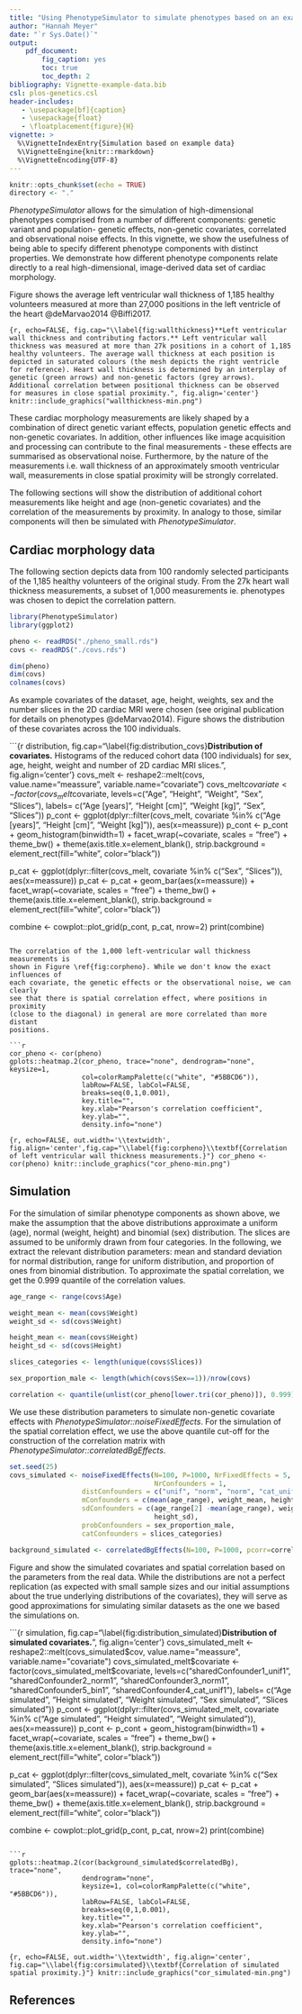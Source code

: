 ```yaml
---
title: "Using PhenotypeSimulator to simulate phenotypes based on an example dataset"
author: "Hannah Meyer"
date: "`r Sys.Date()`"
output:
    pdf_document:
        fig_caption: yes
        toc: true
        toc_depth: 2
bibliography: Vignette-example-data.bib
csl: plos-genetics.csl
header-includes:
   - \usepackage[bf]{caption} 
   - \usepackage{float} 
   - \floatplacement{figure}{H} 
vignette: >
  %\VignetteIndexEntry{Simulation based on example data}
  %\VignetteEngine{knitr::rmarkdown}
  %\VignetteEncoding{UTF-8}
---
```


```r
knitr::opts_chunk$set(echo = TRUE)
directory <- "."
```

*PhenotypeSimulator* allows for the simulation of high-dimensional phenotypes
comprised from a number of different components: genetic variant and population-
genetic effects, non-genetic covariates, correlated and observational noise 
effects. In this vignette, we show the usefulness of being able to specify
different phenotype components with distinct properties. We demonstrate how 
different phenotype components relate directly to a real high-dimensional, 
image-derived data set of cardiac morphology. 

Figure \ref{fig:wallthickness} shows the average left ventricular wall thickness 
of 1,185 healthy volunteers measured at more than 27,000 positions in the left 
ventricle of the heart @deMarvao2014 @Biffi2017. 


```{r, echo=FALSE, fig.cap="\\label{fig:wallthickness}**Left ventricular wall thickness and contributing factors.** Left ventricular wall thickness was measured at more than 27k positions in a cohort of 1,185 healthy volunteers. The average wall thickness at each position is depicted in saturated colours (the mesh depicts the right ventricle for reference). Heart wall thickness is determined by an interplay of genetic (green arrows) and non-genetic factors (grey arrows). Additional correlation between positional thickness can be observed for measures in close spatial proximity.", fig.align='center'}
knitr::include_graphics("wallthickness-min.png")
```


These cardiac morphology measurements are likely 
shaped by a combination of direct genetic variant effects, population genetic 
effects and non-genetic covariates. In addition, other influences like image 
acquisition and processing can contribute to the final measurements - these 
effects are summarised as observational noise. Furthermore, by the nature of the 
measurements i.e. wall thickness of an approximately smooth ventricular wall, 
measurements in close spatial proximity will be strongly correlated. 


The following sections will show the distribution of additional cohort 
measurements like height and age (non-genetic covariates) and the correlation
of the measurements by proximity. In analogy to those, similar components will
then be simulated with *PhenotypeSimulator*.

## Cardiac morphology data
The following section depicts data from 100 randomly selected participants of 
the 1,185 healthy volunteers of the original study. From the 27k heart wall 
thickness measurements, a subset of 1,000 measurements ie. phenotypes was chosen
to depict the correlation pattern. 


```r
library(PhenotypeSimulator)
library(ggplot2)

pheno <- readRDS("./pheno_small.rds")
covs <- readRDS("./covs.rds")

dim(pheno)
dim(covs)
colnames(covs)
```

As example covariates of the dataset, age, height, weights, sex and the number 
slices in the 2D cardiac MRI were chosen (see original publication for details 
on phenotypes @deMarvao2014). Figure \ref{fig:distribution_covs} shows the 
distribution of these covariates across the 100 individuals. 

```{r distribution, fig.cap="\\label{fig:distribution_covs}**Distribution of covariates.** Histograms of the reduced cohort data (100 individuals) for sex, age, height, weight and number of 2D cardiac MRI slices.", fig.align='center'}
covs_melt <- reshape2::melt(covs, value.name="meassure", 
                            variable.name="covariate")
covs_melt$covariate <- factor(covs_melt$covariate,
                              levels=c("Age", "Height", "Weight", "Sex", 
                                       "Slices"),
                              labels= c("Age [years]", "Height [cm]", 
                                        "Weight [kg]", "Sex", "Slices"))
p_cont <- ggplot(dplyr::filter(covs_melt, covariate %in% c("Age [years]", 
                                                           "Height [cm]", 
                                                           "Weight [kg]")), 
                   aes(x=meassure))
p_cont <- p_cont + geom_histogram(binwidth=1) +
    facet_wrap(~covariate, scales = "free") +
    theme_bw() +
    theme(axis.title.x=element_blank(),
          strip.background = element_rect(fill="white", color="black"))

p_cat <- ggplot(dplyr::filter(covs_melt, covariate %in% c("Sex", "Slices")), 
                   aes(x=meassure))
p_cat <- p_cat + geom_bar(aes(x=meassure)) +
    facet_wrap(~covariate, scales = "free") +
    theme_bw() +
    theme(axis.title.x=element_blank(),
          strip.background = element_rect(fill="white", color="black"))

combine <- cowplot::plot_grid(p_cont, p_cat, nrow=2) 
print(combine)
```

The correlation of the 1,000 left-ventricular wall thickness measurements is 
shown in Figure \ref{fig:corpheno}. While we don't know the exact influences of
each covariate, the genetic effects or the observational noise, we can clearly 
see that there is spatial correlation effect, where positions in proximity 
(close to the diagonal) in general are more correlated than more distant 
positions.

```r
cor_pheno <- cor(pheno)
gplots::heatmap.2(cor_pheno, trace="none", dendrogram="none", keysize=1,
                  col=colorRampPalette(c("white", "#5BBCD6")),
                  labRow=FALSE, labCol=FALSE,
                  breaks=seq(0,1,0.001),
                  key.title="",
                  key.xlab="Pearson's correlation coefficient",
                  key.ylab="",
                  density.info="none")
```

```{r, echo=FALSE, out.width='\\textwidth', fig.align='center',fig.cap="\\label{fig:corpheno}\\textbf{Correlation of left ventricular wall thickness measurements.}"}
cor_pheno <- cor(pheno)
knitr::include_graphics("cor_pheno-min.png")
```

## Simulation
For the simulation of similar phenotype components as shown above, we 
make the assumption that the above distributions approximate a uniform (age),
normal (weight, height) and binomial (sex) distribution. The slices are assumed
to be uniformly drawn from four categories. In the following, we extract 
the relevant distribution parameters: mean and standard deviation for normal 
distribution, range for uniform distribution, and proportion of ones from 
binomial distribution. To approximate the spatial correlation, we get the 0.999 
quantile of the correlation values.

```r
age_range <- range(covs$Age)

weight_mean <- mean(covs$Weight)
weight_sd <- sd(covs$Weight)

height_mean <- mean(covs$Height)
height_sd <- sd(covs$Height)

slices_categories <- length(unique(covs$Slices))

sex_proportion_male <- length(which(covs$Sex==1))/nrow(covs)

correlation <- quantile(unlist(cor_pheno[lower.tri(cor_pheno)]), 0.999)
```

We use these distribution parameters to simulate non-genetic covariate effects 
with *PhenotypeSimulator::noiseFixedEffects*. For the simulation of the spatial 
correlation effect, we use the above quantile cut-off for the construction of 
the correlation matrix with *PhenotypeSimulator::correlatedBgEffects*.

```r
set.seed(25)
covs_simulated <- noiseFixedEffects(N=100, P=1000, NrFixedEffects = 5, 
                                    NrConfounders = 1,
                  distConfounders = c("unif", "norm", "norm", "cat_unif", "bin"),
                  mConfounders = c(mean(age_range), weight_mean, height_mean),
                  sdConfounders = c(age_range[2] -mean(age_range), weight_sd, 
                                    height_sd),
                  probConfounders = sex_proportion_male,
                  catConfounders = slices_categories)

background_simulated <- correlatedBgEffects(N=100, P=1000, pcorr=correlation)

```

Figure \ref{fig:distribution_simulated} and \ref{fig:corsimulated} show the 
simulated covariates and spatial correlation based 
on the parameters from the real data. While the distributions are not a perfect 
replication (as expected with small sample sizes and our initial assumptions 
about the true underlying distributions of the covariates), they will serve as 
good approximations for simulating similar datasets as the one we based the 
simulations on.

```{r simulation, fig.cap="\\label{fig:distribution_simulated}**Distribution of simulated covariates.**", fig.align='center'}
covs_simulated_melt <- reshape2::melt(covs_simulated$cov, value.name="meassure", 
                            variable.name="covariate")
covs_simulated_melt$covariate <- factor(covs_simulated_melt$covariate,
                              levels=c("sharedConfounder1_unif1", 
                                       "sharedConfounder2_norm1", 
                                       "sharedConfounder3_norm1", 
                                       "sharedConfounder5_bin1", 
                                       "sharedConfounder4_cat_unif1"),
                              labels= c("Age simulated", "Height simulated", 
                                        "Weight simulated", "Sex simulated", 
                                        "Slices simulated"))
p_cont <- ggplot(dplyr::filter(covs_simulated_melt, covariate %in% 
                                   c("Age simulated", "Height simulated", 
                                                           "Weight simulated")), 
                   aes(x=meassure))
p_cont <- p_cont + geom_histogram(binwidth=1) +
    facet_wrap(~covariate, scales = "free") +
    theme_bw() +
    theme(axis.title.x=element_blank(),
          strip.background = element_rect(fill="white", color="black"))

p_cat <- ggplot(dplyr::filter(covs_simulated_melt, covariate %in% 
                                  c("Sex simulated", "Slices simulated")), 
                   aes(x=meassure))
p_cat <- p_cat + geom_bar(aes(x=meassure)) +
    facet_wrap(~covariate, scales = "free") +
    theme_bw() +
    theme(axis.title.x=element_blank(),
          strip.background = element_rect(fill="white", color="black"))

combine <- cowplot::plot_grid(p_cont, p_cat, nrow=2) 
print(combine)
```

```r
gplots::heatmap.2(cor(background_simulated$correlatedBg), trace="none", 
                  dendrogram="none", 
                  keysize=1, col=colorRampPalette(c("white", "#5BBCD6")),
                  labRow=FALSE, labCol=FALSE,
                  breaks=seq(0,1,0.001),
                  key.title="",
                  key.xlab="Pearson's correlation coefficient",
                  key.ylab="",
                  density.info="none")
```

```{r, echo=FALSE, out.width='\\textwidth', fig.align='center', fig.cap="\\label{fig:corsimulated}\\textbf{Correlation of simulated spatial proximity.}"}
knitr::include_graphics("cor_simulated-min.png")
```

\newpage

## References